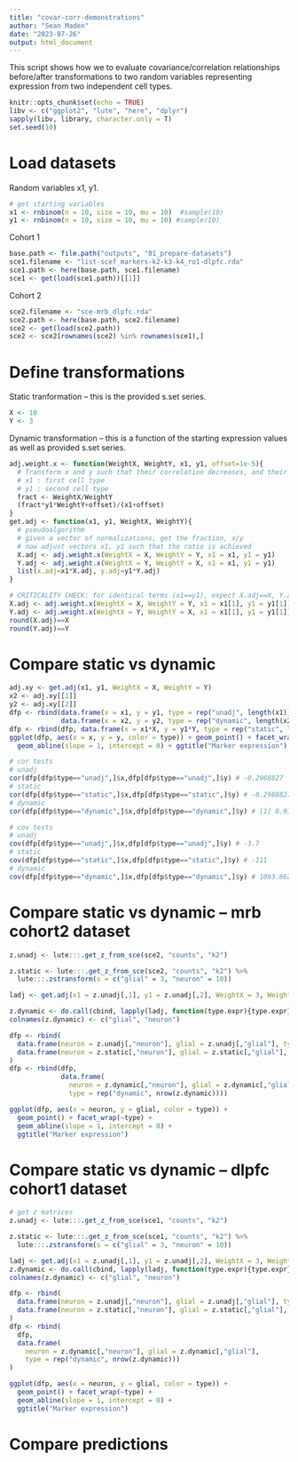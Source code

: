 ```yaml
---
title: "covar-corr-demonstrations"
author: "Sean Maden"
date: "2023-07-26"
output: html_document
---
```


This script shows how we to evaluate covariance/correlation relationships before/after transformations to two random variables representing expression 
from two independent cell types.

```r
knitr::opts_chunk$set(echo = TRUE)
libv <- c("ggplot2", "lute", "here", "dplyr")
sapply(libv, library, character.only = T)
set.seed(10)
```

# Load datasets

Random variables x1, y1.

```r
# get starting variables
x1 <- rnbinom(n = 10, size = 10, mu = 10)  #sample(10)
y1 <- rnbinom(n = 10, size = 10, mu = 10) #sample(10)
```

Cohort 1

```r
base.path <- file.path("outputs", "01_prepare-datasets")
sce1.filename <- "list-scef_markers-k2-k3-k4_ro1-dlpfc.rda"
sce1.path <- here(base.path, sce1.filename)
sce1 <- get(load(sce1.path))[[1]]
```

Cohort 2

```r
sce2.filename <- "sce-mrb_dlpfc.rda"
sce2.path <- here(base.path, sce2.filename)
sce2 <- get(load(sce2.path))
sce2 <- sce2[rownames(sce2) %in% rownames(sce1),]
```

# Define transformations

Static tranformation -- this is the provided s.set series.

```r
X <- 10
Y <- 3
```

Dynamic transformation -- this is a function of the starting expression values as well as provided s.set series.

```r
adj.weight.x <- function(WeightX, WeightY, x1, y1, offset=1e-5){
  # Transform x and y such that their correlation decreases, and their covariance remains negative?
  # x1 : first cell type
  # y1 : second cell type
  fract <- WeightX/WeightY
  (fract*y1*WeightY+offset)/(x1+offset)
}
get.adj <- function(x1, y1, WeightX, WeightY){
  # pseudoalgorithm
  # given a vector of normalizations, get the fraction, x/y
  # now adjust vectors x1, y1 such that the ratio is achieved
  X.adj <- adj.weight.x(WeightX = X, WeightY = Y, x1 = x1, y1 = y1)
  Y.adj <- adj.weight.x(WeightX = Y, WeightY = X, x1 = x1, y1 = y1)
  list(x.adj=x1*X.adj, y.adj=y1*Y.adj)
}
```

```r
# CRITICALITY CHECK: for identical terms (x1==y1), expect X.adj==X, Y.adj==Y
X.adj <- adj.weight.x(WeightX = X, WeightY = Y, x1 = x1[1], y1 = y1[1])
Y.adj <- adj.weight.x(WeightX = Y, WeightY = X, x1 = x1[1], y1 = y1[1])
round(X.adj)==X
round(Y.adj)==Y
```

# Compare static vs dynamic

```r
adj.xy <- get.adj(x1, y1, WeightX = X, WeightY = Y)
x2 <- adj.xy[[1]]
y2 <- adj.xy[[2]]
dfp <- rbind(data.frame(x = x1, y = y1, type = rep("unadj", length(x1))),
             data.frame(x = x2, y = y2, type = rep("dynamic", length(x2))))
dfp <- rbind(dfp, data.frame(x = x1*X, y = y1*Y, type = rep("static", length(x1))))
ggplot(dfp, aes(x = x, y = y, color = type)) + geom_point() + facet_wrap(~type) +
  geom_abline(slope = 1, intercept = 0) + ggtitle("Marker expression")
```

```r
# cor tests
# unadj
cor(dfp[dfp$type=="unadj",]$x,dfp[dfp$type=="unadj",]$y) # -0.2988827
# static
cor(dfp[dfp$type=="static",]$x,dfp[dfp$type=="static",]$y) # -0.2988827
# dynamic
cor(dfp[dfp$type=="dynamic",]$x,dfp[dfp$type=="dynamic",]$y) # [1] 0.9354588
```

```r
# cov tests
# unadj
cov(dfp[dfp$type=="unadj",]$x,dfp[dfp$type=="unadj",]$y) # -3.7
# static
cov(dfp[dfp$type=="static",]$x,dfp[dfp$type=="static",]$y) # -111
# dynamic
cov(dfp[dfp$type=="dynamic",]$x,dfp[dfp$type=="dynamic",]$y) # 1093.662
```

# Compare static vs dynamic -- mrb cohort2 dataset

```r
z.unadj <- lute:::.get_z_from_sce(sce2, "counts", "k2")

z.static <- lute:::.get_z_from_sce(sce2, "counts", "k2") %>%
  lute:::.zstransform(s = c("glial" = 3, "neuron" = 10))

ladj <- get.adj(x1 = z.unadj[,1], y1 = z.unadj[,2], WeightX = 3, WeightY = 10)

z.dynamic <- do.call(cbind, lapply(ladj, function(type.expr){type.expr}))
colnames(z.dynamic) <- c("glial", "neuron")
```

```r
dfp <- rbind(
  data.frame(neuron = z.unadj[,"neuron"], glial = z.unadj[,"glial"], type = rep("unadj", nrow(z.unadj))),
  data.frame(neuron = z.static[,"neuron"], glial = z.static[,"glial"], type = rep("static", nrow(z.static)))
)
dfp <- rbind(dfp,
             data.frame(
               neuron = z.dynamic[,"neuron"], glial = z.dynamic[,"glial"], 
               type = rep("dynamic", nrow(z.dynamic))))

ggplot(dfp, aes(x = neuron, y = glial, color = type)) + 
  geom_point() + facet_wrap(~type) +
  geom_abline(slope = 1, intercept = 0) +
  ggtitle("Marker expression")
```

# Compare static vs dynamic -- dlpfc cohort1 dataset

```r
# get z matrices
z.unadj <- lute:::.get_z_from_sce(sce1, "counts", "k2")

z.static <- lute:::.get_z_from_sce(sce1, "counts", "k2") %>%
  lute:::.zstransform(s = c("glial" = 3, "neuron" = 10))

ladj <- get.adj(x1 = z.unadj[,1], y1 = z.unadj[,2], WeightX = 3, WeightY = 10)
z.dynamic <- do.call(cbind, lapply(ladj, function(type.expr){type.expr}))
colnames(z.dynamic) <- c("glial", "neuron")
```

```r
dfp <- rbind(
  data.frame(neuron = z.unadj[,"neuron"], glial = z.unadj[,"glial"], type = rep("unadj", nrow(z.unadj))),
  data.frame(neuron = z.static[,"neuron"], glial = z.static[,"glial"], type = rep("static", nrow(z.static)))
)
dfp <- rbind(
  dfp,
  data.frame(
    neuron = z.dynamic[,"neuron"], glial = z.dynamic[,"glial"], 
    type = rep("dynamic", nrow(z.dynamic)))
)

ggplot(dfp, aes(x = neuron, y = glial, color = type)) + 
  geom_point() + facet_wrap(~type) +
  geom_abline(slope = 1, intercept = 0) +
  ggtitle("Marker expression")
```

# Compare predictions

